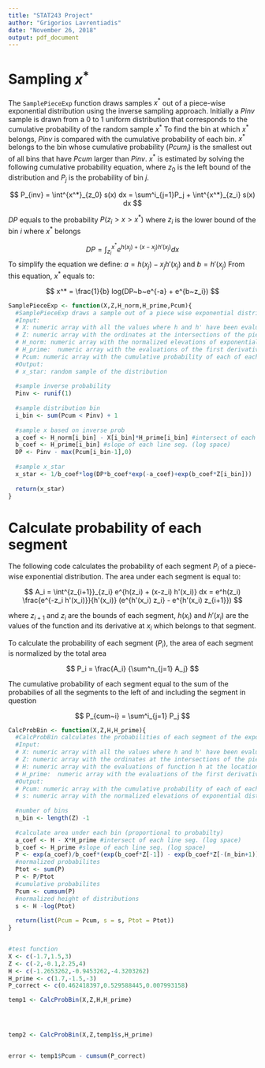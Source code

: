 ```yaml
---
title: "STAT243 Project"
author: "Grigorios Lavrentiadis"
date: "November 26, 2018"
output: pdf_document
---
```




# Sampling $x^*$

The `SamplePieceExp` function draws samples $x^*$ out of a piece-wise exponential distribution using the inverse sampling approach. 
Initially a $Pinv$ sample is drawn from a $0$ to $1$ uniform distribution that corresponds to the cumulative probability of the random sample $x^*$
To find the bin at which $x^*$ belongs, $Pinv$ is compared with the cumulative probability of each bin. 
$x^*$ belongs to the bin whose cumulative probability ($Pcum_i$) is the smallest out of all bins that have $Pcum$ larger than $Pinv$.
$x^*$ is estimated by solving the following cumulative probability equation, where $z_0$ is the left bound of the distribution and $P_j$ is the probability of bin $j$.


$$
P_{inv} = \int^{x^*}_{z_0} s(x) dx = \sum^i_{j=1}P_j + \int^{x^*}_{z_i} s(x) dx
$$

$DP$ equals to the probability $P(z_i > x > x^*)$ where $z_i$ is the lower bound of the bin $i$ where $x^*$ belongs

$$
DP = \int^{x^*}_{z_i} e^{h(x_j) + (x-x_j) h'(x_j)} dx 
$$
To simplify the equation we define: $a = h(x_j)-x_j h'(x_j)$ and $b = h'(x_j)$
From this equation, $x^*$ equals to:

$$
x^* = \frac{1}{b} log(DP~b~e^{-a} +  e^{b~z_i})
$$

```r

SamplePieceExp <- function(X,Z,H_norm,H_prime,Pcum){
  #SamplePieceExp draws a sample out of a piece wise exponential distribution
  #Input:
  # X: numeric array with all the values where h and h' have been evaluated
  # Z: numeric array with the ordinates at the intersections of the piece-wise distribution
  # H_norm: numeric array with the normalized elevations of exponential distribution at locations X
  # H_prime:  numeric array with the evaluations of the first derivative of h at the locations X
  # Pcum: numeric array with the cumulative probability of each of each segment 
  #Output:
  # x_star: random sample of the distribution
  
  #sample inverse probability 
  Pinv <- runif(1)
  
  #sample distribution bin
  i_bin <- sum(Pcum < Pinv) + 1 
  
  #sample x based on inverse prob
  a_coef <- H_norm[i_bin] - X[i_bin]*H_prime[i_bin] #intersect of each line seg. (log space)
  b_coef <- H_prime[i_bin] #slope of each line seg. (log space)
  DP <- Pinv - max(Pcum[i_bin-1],0) 
  
  #sample x_star
  x_star <- 1/b_coef*log(DP*b_coef*exp(-a_coef)+exp(b_coef*Z[i_bin]))
  
  return(x_star)
}

```

# Calculate probability of each segment

The following code calculates the probability of each segment $P_i$ of a piece-wise exponential distribution. 
The area under each segment is equal to:

$$
A_i = \int^{z_{i+1}}_{z_i} e^{h(z_i) + (x-z_i) h'(x_i)} dx = e^h(z_i) \frac{e^{-z_i h'(x_i)}}{h'(x_i)} (e^{h'(x_i) z_i} - e^{h'(x_i) z_{i+1}})
$$

where $z_{i+1}$ and ${z_i}$ are the bounds of each segment, $h(x_i)$ and $h'(x_i)$ are the values of the function and its derivative at $x_i$ which belongs to that segment.

To calculate the probability of each segment ($P_i$), the area of each segment is normalized by the total area

$$
P_i = \frac{A_i} {\sum^n_{j=1} A_j}
$$

The cumulative probability of each segment equal to the sum of the probabilies of all the segments to the left of and including the segment in question

$$
P_{cum~i} = \sum^i_{j=1} P_j
$$




```r

CalcProbBin <- function(X,Z,H,H_prime){
  #CalcProbBin calculates the probabilities of each segment of the exponential distribution.
  #Input: 
  # X: numeric array with all the values where h and h' have been evaluated
  # Z: numeric array with the ordinates at the intersections of the piecewise exponential function u
  # H: numeric array with the evaluations of function h at the locations X
  # H_prime:  numeric array with the evaluations of the first derivative of h at locations X
  #Output:
  # Pcum: numeric array with the cumulative probability of each of each segment 
  # s: numeric array with the normalized elevations of exponential distribution at locations X
  
  #number of bins
  n_bin <- length(Z) -1
  
  #calculate area under each bin (proportional to probabilty)
  a_coef <- H - X*H_prime #intersect of each line seg. (log space)
  b_coef <- H_prime #slope of each line seg. (log space)
  P <- exp(a_coef)/b_coef*(exp(b_coef*Z[-1]) - exp(b_coef*Z[-(n_bin+1)]))
  #normalized probabilites
  Ptot <- sum(P)
  P <- P/Ptot
  #cumulative probabilites
  Pcum <- cumsum(P) 
  #normalized height of distributions
  s <- H -log(Ptot)
  
  return(list(Pcum = Pcum, s = s, Ptot = Ptot))
}


#test function 
X <- c(-1.7,1.5,3)
Z <- c(-2,-0.1,2.25,4)
H <- c(-1.2653262,-0.9453262,-4.3203262)
H_prime <- c(1.7,-1.5,-3)
P_correct <- c(0.462418397,0.529588445,0.007993158)

temp1 <- CalcProbBin(X,Z,H,H_prime)




temp2 <- CalcProbBin(X,Z,temp1$s,H_prime)


error <- temp1$Pcum - cumsum(P_correct)



```



